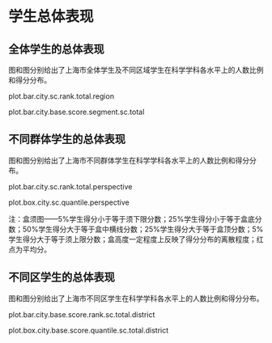 <!-- chapter total -->

\mytext

# 学生总体表现

## 全体学生的总体表现

图\ref{fig: `r gio.R$GetPlotTitle("plot.bar.city.sc.rank.total.region")`}和图\ref{fig: `r gio.R$GetPlotTitle("plot.bar.city.base.score.segment.sc.total")`}分别给出了上海市全体学生及不同区域学生在科学学科各水平上的人数比例和得分分布。

plot.bar.city.sc.rank.total.region

plot.bar.city.base.score.segment.sc.total


## 不同群体学生的总体表现

图\ref{fig: `r gio.R$GetPlotTitle("plot.bar.city.sc.rank.total.perspective")`}和图\ref{fig: `r gio.R$GetPlotTitle("plot.box.city.sc.quantile.perspective")`}分别给出了上海市不同群体学生在科学学科各水平上的人数比例和得分分布。

plot.bar.city.sc.rank.total.perspective

plot.box.city.sc.quantile.perspective

\mylist
注：盒须图——5\%学生得分小于等于须下限分数；25\%学生得分小于等于盒底分数；50\%学生得分大于等于盒中横线分数；25\%学生得分大于等于盒顶分数；5\%学生得分大于等于须上限分数；盒高度一定程度上反映了得分分布的离散程度；红点为平均分。
\mytext

## 不同区学生的总体表现

图\ref{fig: `r gio.R$GetPlotTitle("plot.bar.city.base.score.rank.sc.total.district")`}和图\ref{fig: `r gio.R$GetPlotTitle("plot.box.city.base.score.quantile.sc.total.district")`}分别给出了上海市不同区学生在科学学科各水平上的人数比例和得分分布。

plot.bar.city.base.score.rank.sc.total.district

plot.box.city.base.score.quantile.sc.total.district



<!-- end of chapter total -->
